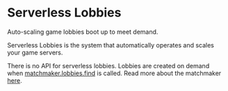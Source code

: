 # Serverless Lobbies

<Summary>Auto-scaling game lobbies boot up to meet demand.</Summary>

Serverless Lobbies is the system that automatically operates and scales your game servers.

There is no API for serverless lobbies. Lobbies are created on demand when [matchmaker.lobbies.find](/matchmaker/api/post-lobbies/find) is called. Read more about the matchmaker [here](/matchmaker/introduction).

<ResourceGroup>
  <Resource
    title='Rivet Game Guard'
    icon='shield-halved'
        href='/serverless-lobbies/concepts/game-guard'
  />
  <Resource
    title='Supported protocols'
    icon='plug'
        href='/serverless-lobbies/concepts/protocols'
  />
  <Resource
    title='Available regions'
    icon='globe'
        href='/serverless-lobbies/concepts/available-regions'
  />
  <Resource
    title='Available tiers'
    icon='server'
        href='/serverless-lobbies/concepts/available-tiers'
  />
</ResourceGroup>

